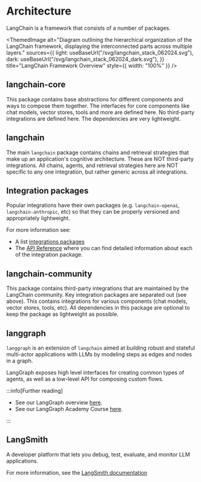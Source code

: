 
# Architecture

LangChain is a framework that consists of a number of packages.

<ThemedImage
  alt="Diagram outlining the hierarchical organization of the LangChain framework, displaying the interconnected parts across multiple layers."
  sources={{
    light: useBaseUrl("/svg/langchain_stack_062024.svg"),
    dark: useBaseUrl("/svg/langchain_stack_062024_dark.svg"),
  }}
  title="LangChain Framework Overview"
  style={{ width: "100%" }}
/>

## langchain-core

This package contains base abstractions for different components and ways to compose them together.
The interfaces for core components like chat models, vector stores, tools and more are defined here.
No third-party integrations are defined here.
The dependencies are very lightweight.

## langchain

The main `langchain` package contains chains and retrieval strategies that make up an application's cognitive architecture.
These are NOT third-party integrations.
All chains, agents, and retrieval strategies here are NOT specific to any one integration, but rather generic across all integrations.

## Integration packages

Popular integrations have their own packages (e.g. `langchain-openai`, `langchain-anthropic`, etc) so that they can be properly versioned and appropriately lightweight.

For more information see:

- A list [integrations packages](/docs/integrations/platforms/)
- The [API Reference](https://api.js.langchain.com/) where you can find detailed information about each of the integration package.

## langchain-community

This package contains third-party integrations that are maintained by the LangChain community.
Key integration packages are separated out (see above).
This contains integrations for various components (chat models, vector stores, tools, etc).
All dependencies in this package are optional to keep the package as lightweight as possible.

## langgraph

`langgraph` is an extension of `langchain` aimed at building robust and stateful multi-actor applications with LLMs by modeling steps as edges and nodes in a graph.

LangGraph exposes high level interfaces for creating common types of agents, as well as a low-level API for composing custom flows.

:::info[Further reading]

- See our LangGraph overview [here](https://langchain-ai.github.io/langgraphjs/concepts/high_level/#core-principles).
- See our LangGraph Academy Course [here](https://academy.langchain.com/courses/intro-to-langgraph).

:::

## LangSmith

A developer platform that lets you debug, test, evaluate, and monitor LLM applications.

For more information, see the [LangSmith documentation](https://docs.smith.langchain.com)
